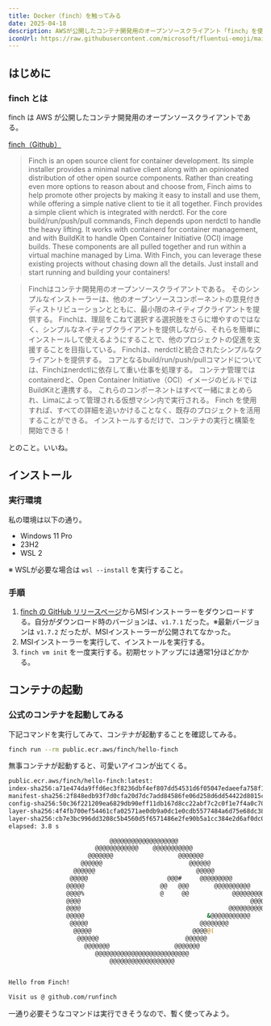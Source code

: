 ---
title: Docker（finch）を触ってみる
date: 2025-04-18
description: AWSが公開したコンテナ開発用のオープンソースクライアント「finch」を使ってみました。
iconUrl: https://raw.githubusercontent.com/microsoft/fluentui-emoji/main/assets/Dove/Flat/dove_flat.svg
---

## はじめに

### finch とは

finch は AWS が公開したコンテナ開発用のオープンソースクライアントである。

[finch（Github）](https://github.com/runfinch/finch)

>Finch is an open source client for container development. Its simple installer provides a minimal native client along with an opinionated distribution of other open source components. Rather than creating even more options to reason about and choose from, Finch aims to help promote other projects by making it easy to install and use them, while offering a simple native client to tie it all together.
>Finch provides a simple client which is integrated with nerdctl. For the core build/run/push/pull commands, Finch depends upon nerdctl to handle the heavy lifting. It works with containerd for container management, and with BuildKit to handle Open Container Initiative (OCI) image builds. These components are all pulled together and run within a virtual machine managed by Lima.
>With Finch, you can leverage these existing projects without chasing down all the details. Just install and start running and building your containers!

>Finchはコンテナ開発用のオープンソースクライアントである。 そのシンプルなインストーラーは、他のオープンソースコンポーネントの意見付きディストリビューションとともに、最小限のネイティブクライアントを提供する。 Finchは、理屈をこねて選択する選択肢をさらに増やすのではなく、シンプルなネイティブクライアントを提供しながら、それらを簡単にインストールして使えるようにすることで、他のプロジェクトの促進を支援することを目指している。
>Finchは、nerdctlと統合されたシンプルなクライアントを提供する。 コアとなるbuild/run/push/pullコマンドについては、Finchはnerdctlに依存して重い仕事を処理する。 コンテナ管理ではcontainerdと、Open Container Initiative（OCI）イメージのビルドではBuildKitと連携する。 これらのコンポーネントはすべて一緒にまとめられ、Limaによって管理される仮想マシン内で実行される。
>Finch を使用すれば、すべての詳細を追いかけることなく、既存のプロジェクトを活用することができる。 インストールするだけで、コンテナの実行と構築を開始できる！

とのこと。いいね。

## インストール

### 実行環境

私の環境は以下の通り。

- Windows 11 Pro
- 23H2
- WSL 2

※ WSLが必要な場合は `wsl --install` を実行すること。

### 手順

1. [finch の GitHub リリースページ](https://github.com/runfinch/finch/releases)からMSIインストーラーをダウンロードする。自分がダウンロード時のバージョンは、`v1.7.1` だった。※最新バージョンは `v1.7.2` だったが、MSIインストーラーが公開されてなかった。
2. MSIインストーラーを実行して、インストールを実行する。
3. `finch vm init` を一度実行する。初期セットアップには通常1分ほどかかる。

## コンテナの起動

### 公式のコンテナを起動してみる

下記コマンドを実行してみて、コンテナが起動することを確認してみる。

```bash
finch run --rm public.ecr.aws/finch/hello-finch
```

無事コンテナが起動すると、可愛いアイコンが出てくる。

```bash
public.ecr.aws/finch/hello-finch:latest:                                          resolved       |++++++++++++++++++++++++++++++++++++++|
index-sha256:a71e474da9ffd6ec3f8236dbf4ef807dd54531d6f05047edaeefa758f1b1bb7e:    done           |++++++++++++++++++++++++++++++++++++++|
manifest-sha256:2f848edb93f7d0cfa20d7dc7add84586fe06d258d6dd54422d8015c584ff3b9e: done           |++++++++++++++++++++++++++++++++++++++|
config-sha256:50c36f221209ea6829db90eff11db167d8cc22abf7c2c0f1e7f4a0c701c0592f:   done           |++++++++++++++++++++++++++++++++++++++|
layer-sha256:4f4fb700ef54461cfa02571ae0db9a0dc1e0cdb5577484a6d75e68dc38e8acc1:    done           |++++++++++++++++++++++++++++++++++++++|
layer-sha256:cb7e3bc996dd3208c5b4560d5f6571486e2fe90b5a1cc384e2d6af0dc07de02a:    done           |++++++++++++++++++++++++++++++++++++++|
elapsed: 3.8 s                                                                    total:  1.0 Mi (279.9 KiB/s)

                            @@@@@@@@@@@@@@@@@@@
                        @@@@@@@@@@@@    @@@@@@@@@@@
                      @@@@@@@                  @@@@@@@
                    @@@@@@                        @@@@@@
                  @@@@@@                            @@@@@
                 @@@@@                      @@@#     @@@@@@@@@
                @@@@@                     @@   @@@       @@@@@@@@@@
                @@@@%                     @     @@            @@@@@@@@@@@
                @@@@                                               @@@@@@@@
                @@@@                                         @@@@@@@@@@@&
                @@@@@                                  &@@@@@@@@@@@
                 @@@@@                               @@@@@@@@
                  @@@@@                            @@@@@(
                   @@@@@@                        @@@@@@
                     @@@@@@@                  @@@@@@@
                        @@@@@@@@@@@@@@@@@@@@@@@@@@
                            @@@@@@@@@@@@@@@@@@


Hello from Finch!

Visit us @ github.com/runfinch
```

一通り必要そうなコマンドは実行できそうなので、暫く使ってみよう。